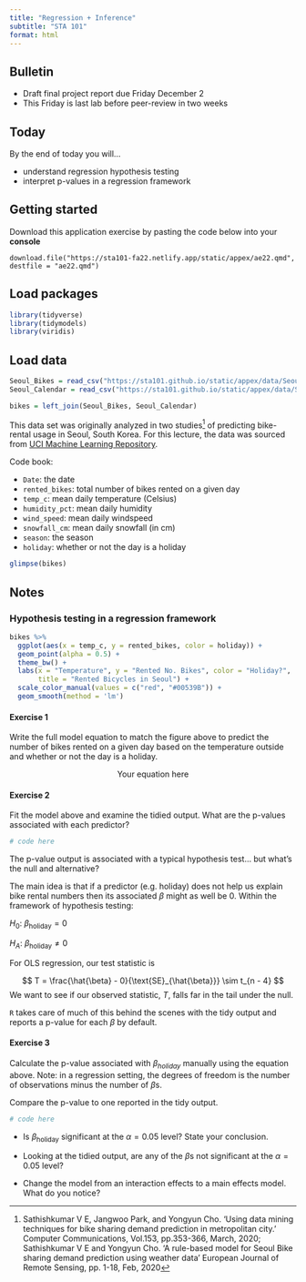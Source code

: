 ```yaml
---
title: "Regression + Inference"
subtitle: "STA 101"
format: html
---
```


## Bulletin

- Draft final project report due Friday December 2
- This Friday is last lab before peer-review in two weeks

## Today

By the end of today you will...

- understand regression hypothesis testing
- interpret p-values in a regression framework

## Getting started

Download this application exercise by pasting the code below into your **console**

```
download.file("https://sta101-fa22.netlify.app/static/appex/ae22.qmd",
destfile = "ae22.qmd")
```

## Load packages

```r
library(tidyverse)
library(tidymodels)
library(viridis)
```

## Load data

```r
Seoul_Bikes = read_csv("https://sta101.github.io/static/appex/data/Seoul_Bikes.csv") 
Seoul_Calendar = read_csv("https://sta101.github.io/static/appex/data/Seoul_Calendar.csv")

bikes = left_join(Seoul_Bikes, Seoul_Calendar)
```

This data set was originally analyzed in two studies^[Sathishkumar V E, Jangwoo Park, and Yongyun Cho. 'Using data mining techniques for bike sharing demand prediction in metropolitan city.' Computer Communications, Vol.153, pp.353-366, March, 2020; Sathishkumar V E and Yongyun Cho. 'A rule-based model for Seoul Bike sharing demand prediction using weather data' European Journal of Remote Sensing, pp. 1-18, Feb, 2020] of predicting bike-rental usage in Seoul, South Korea. For this lecture, the data was sourced from [UCI Machine Learning Repository](https://archive.ics.uci.edu).

Code book:

- `Date`: the date
- `rented_bikes`: total number of bikes rented on a given day
- `temp_c`: mean daily temperature (Celsius)
-  `humidity_pct`: mean daily humidity
- `wind_speed`: mean daily windspeed
- `snowfall_cm`: mean daily snowfall (in cm)
- `season`: the season
- `holiday`: whether or not the day is a holiday

```r
glimpse(bikes)
```

## Notes

### Hypothesis testing in a regression framework


```r
bikes %>%
  ggplot(aes(x = temp_c, y = rented_bikes, color = holiday)) +
  geom_point(alpha = 0.5) +
  theme_bw() +
  labs(x = "Temperature", y = "Rented No. Bikes", color = "Holiday?",
       title = "Rented Bicycles in Seoul") +
  scale_color_manual(values = c("red", "#00539B")) +
  geom_smooth(method = 'lm')
```

#### Exercise 1

Write the full model equation to match the figure above to predict the number of bikes rented on a given day based on the temperature outside and whether or not the day is a holiday.


$$
\text{Your equation here}
$$


#### Exercise 2

Fit the model above and examine the tidied output. What are the p-values associated with each predictor?

```r
# code here
```

The p-value output is associated with a typical hypothesis test... but what's the null and alternative?

The main idea is that if a predictor (e.g. holiday) does not help us explain bike rental numbers then its associated $\beta$ might as well be 0. Within the framework of hypothesis testing:

$H_0$: $\beta_{\text{holiday}} = 0$

$H_A:$ $\beta_{\text{holiday}} \neq 0$

For OLS regression, our test statistic is 

$$
T = \frac{\hat{\beta} - 0}{\text{SE}_{\hat{\beta}}} \sim t_{n - 4}
$$
We want to see if our observed statistic, $T$, falls far in the tail under the null.

`R` takes care of much of this behind the scenes with the tidy output and reports a p-value for each $\beta$ by default.

#### Exercise 3

Calculate the p-value associated with $\beta_{holiday}$ manually using the equation above. Note: in a regression setting, the degrees of freedom is the number of observations minus the number of $\beta$s.

Compare the p-value to one reported in the tidy output.

```r
# code here
```

- Is $\beta_{\text{holiday}}$ significant at the $\alpha = 0.05$ level? State your conclusion.

- Looking at the tidied output, are any of the $\beta$s not significant at the $\alpha = 0.05$ level?

- Change the model from an interaction effects to a main effects model. What do you notice?

